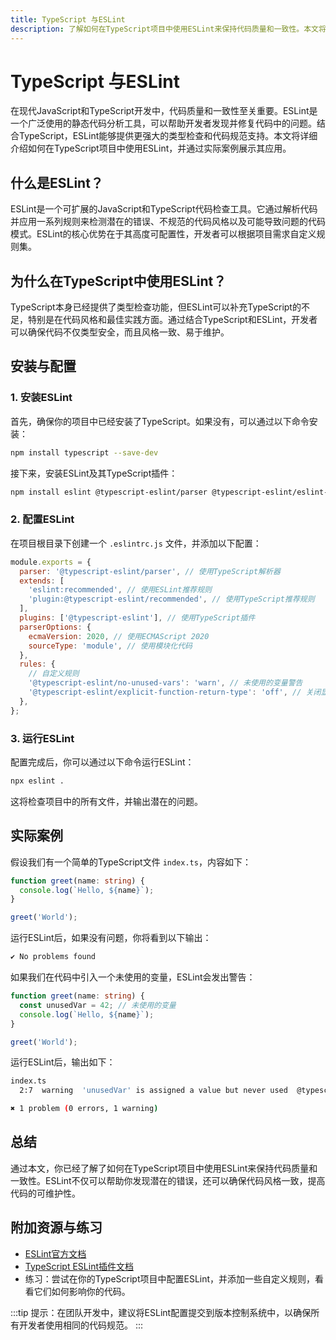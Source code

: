 ```yaml
---
title: TypeScript 与ESLint
description: 了解如何在TypeScript项目中使用ESLint来保持代码质量和一致性。本文将从基础概念到实际应用逐步讲解，帮助初学者掌握这一工具链。
---
```


# TypeScript 与ESLint

在现代JavaScript和TypeScript开发中，代码质量和一致性至关重要。ESLint是一个广泛使用的静态代码分析工具，可以帮助开发者发现并修复代码中的问题。结合TypeScript，ESLint能够提供更强大的类型检查和代码规范支持。本文将详细介绍如何在TypeScript项目中使用ESLint，并通过实际案例展示其应用。

## 什么是ESLint？

ESLint是一个可扩展的JavaScript和TypeScript代码检查工具。它通过解析代码并应用一系列规则来检测潜在的错误、不规范的代码风格以及可能导致问题的代码模式。ESLint的核心优势在于其高度可配置性，开发者可以根据项目需求自定义规则集。

## 为什么在TypeScript中使用ESLint？

TypeScript本身已经提供了类型检查功能，但ESLint可以补充TypeScript的不足，特别是在代码风格和最佳实践方面。通过结合TypeScript和ESLint，开发者可以确保代码不仅类型安全，而且风格一致、易于维护。

## 安装与配置

### 1. 安装ESLint

首先，确保你的项目中已经安装了TypeScript。如果没有，可以通过以下命令安装：

```bash
npm install typescript --save-dev
```

接下来，安装ESLint及其TypeScript插件：

```bash
npm install eslint @typescript-eslint/parser @typescript-eslint/eslint-plugin --save-dev
```

### 2. 配置ESLint

在项目根目录下创建一个 `.eslintrc.js` 文件，并添加以下配置：

```javascript
module.exports = {
  parser: '@typescript-eslint/parser', // 使用TypeScript解析器
  extends: [
    'eslint:recommended', // 使用ESLint推荐规则
    'plugin:@typescript-eslint/recommended', // 使用TypeScript推荐规则
  ],
  plugins: ['@typescript-eslint'], // 使用TypeScript插件
  parserOptions: {
    ecmaVersion: 2020, // 使用ECMAScript 2020
    sourceType: 'module', // 使用模块化代码
  },
  rules: {
    // 自定义规则
    '@typescript-eslint/no-unused-vars': 'warn', // 未使用的变量警告
    '@typescript-eslint/explicit-function-return-type': 'off', // 关闭显式函数返回类型
  },
};
```

### 3. 运行ESLint

配置完成后，你可以通过以下命令运行ESLint：

```bash
npx eslint .
```

这将检查项目中的所有文件，并输出潜在的问题。

## 实际案例

假设我们有一个简单的TypeScript文件 `index.ts`，内容如下：

```typescript
function greet(name: string) {
  console.log(`Hello, ${name}`);
}

greet('World');
```

运行ESLint后，如果没有问题，你将看到以下输出：

```bash
✔ No problems found
```

如果我们在代码中引入一个未使用的变量，ESLint会发出警告：

```typescript
function greet(name: string) {
  const unusedVar = 42; // 未使用的变量
  console.log(`Hello, ${name}`);
}

greet('World');
```

运行ESLint后，输出如下：

```bash
index.ts
  2:7  warning  'unusedVar' is assigned a value but never used  @typescript-eslint/no-unused-vars

✖ 1 problem (0 errors, 1 warning)
```

## 总结

通过本文，你已经了解了如何在TypeScript项目中使用ESLint来保持代码质量和一致性。ESLint不仅可以帮助你发现潜在的错误，还可以确保代码风格一致，提高代码的可维护性。

## 附加资源与练习

- [ESLint官方文档](https://eslint.org/docs/user-guide/getting-started)
- [TypeScript ESLint插件文档](https://github.com/typescript-eslint/typescript-eslint)
- 练习：尝试在你的TypeScript项目中配置ESLint，并添加一些自定义规则，看看它们如何影响你的代码。

:::tip
提示：在团队开发中，建议将ESLint配置提交到版本控制系统中，以确保所有开发者使用相同的代码规范。
:::